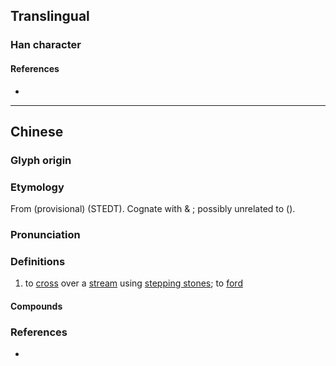 {{character info}}
==Translingual==

===Han character===
{{Han char|rn=85|rad=水|as=15|sn=18|four=31127|canj=EMTB|ids=⿰氵厲}}

====References====
* {{Han ref|kx=0658.120|dkj=18569|dj=1068.130|hdz=31767.030|uh=6FFF|ud=28671|bh=EFF2|bd=61426}}

----

==Chinese==
{{zh-forms|s=𪵱|alt=砅,厲}}

===Glyph origin===
{{Han etym}}

===Etymology===
From {{der|zh|sit-pro|*rap||to cross (river), to ford, to wade}} (provisional) (STEDT). Cognate with {{cog|bo|tr=rab(s)|t=ford}} & {{cog|kac|tr=rap⁵⁵}}; possibly unrelated to {{och-l|瀨}} ({{zh-ref|Schuessler, 2007}}).

===Pronunciation===
{{zh-pron
|m=lì
|c=lai6
|mn=lē
|mc=y
|oc=y
|cat=v
}}

===Definitions===
{{zh-hanzi}}

# {{lb|zh|literary}} to [[cross]] over a [[stream]] using [[stepping stone]]s; to [[ford]]

====Compounds====
{{zh-der|槌骨濿髓}}

===References===
* {{R:twedu|B02329}}
